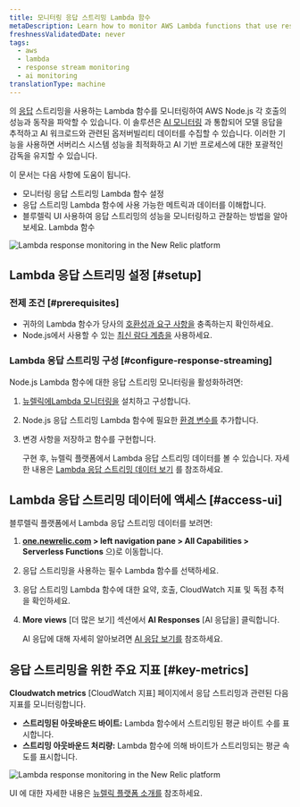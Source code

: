 ```yaml
---
title: 모니터링 응답 스트리밍 Lambda 함수
metaDescription: Learn how to monitor AWS Lambda functions that use response streaming in the New Relic.
freshnessValidatedDate: never
tags:
  - aws
  - lambda
  - response stream monitoring
  - ai monitoring
translationType: machine
---
```


의 [응답](https://aws.amazon.com/blogs/compute/introducing-aws-lambda-response-streaming/) 스트리밍을 사용하는 Lambda 함수를 모니터링하여 AWS Node.js 각 호출의 성능과 동작을 파악할 수 있습니다. 이 솔루션은 [AI 모니터링](/docs/ai-monitoring/intro-to-ai-monitoring/) 과 통합되어 모델 응답을 추적하고 AI 워크로드와 관련된 옵저버빌리티 데이터를 수집할 수 있습니다. 이러한 기능을 사용하면 서버리스 시스템 성능을 최적화하고 AI 기반 프로세스에 대한 포괄적인 감독을 유지할 수 있습니다.

이 문서는 다음 사항에 도움이 됩니다.

* 모니터링 응답 스트리밍 Lambda 함수 설정
* 응답 스트리밍 Lambda 함수에 사용 가능한 메트릭과 데이터를 이해합니다.
* 블루렐릭 UI 사용하여 응답 스트리밍의 성능을 모니터링하고 관찰하는 방법을 알아보세요. Lambda 함수

<img title="New Relic AI Responses page" alt="Lambda response monitoring in the New Relic platform" src="/images/ss-ai-response-page.gif" />

## Lambda 응답 스트리밍 설정 [#setup]

### 전제 조건 [#prerequisites]

* 귀하의 Lambda 함수가 당사의 [호환성과 요구 사항을](/docs/serverless-function-monitoring/aws-lambda-monitoring/instrument-lambda-function/compatibility-requirement-lambda-monitoring) 충족하는지 확인하세요.
* Node.js에서 사용할 수 있는 [최신 람다 계층을](https://layers.newrelic-external.com) 사용하세요.

### Lambda 응답 스트리밍 구성 [#configure-response-streaming]

Node.js Lambda 함수에 대한 응답 스트리밍 모니터링을 활성화하려면:

1. [뉴렐릭에Lambda 모니터링을](/docs/serverless-function-monitoring/aws-lambda-monitoring/instrument-lambda-function/configure-serverless-aws-monitoring) 설치하고 구성합니다.

2. Node.js 응답 스트리밍 Lambda 함수에 필요한 [환경 변수를](/docs/serverless-function-monitoring/aws-lambda-monitoring/instrument-lambda-function/env-variables-lambda) 추가합니다.

3. 변경 사항을 저장하고 함수를 구현합니다.

   구현 후, 뉴렐릭 플랫폼에서 Lambda 응답 스트리밍 데이터를 볼 수 있습니다. 자세한 내용은 [Lambda 응답 스트리밍 데이터 보기](#view-response-streaming-data) 를 참조하세요.

## Lambda 응답 스트리밍 데이터에 액세스 [#access-ui]

블루렐릭 플랫폼에서 Lambda 응답 스트리밍 데이터를 보려면:

1. <DNT>**[one.newrelic.com](https://one.newrelic.com) &gt; left navigation pane &gt; All Capabilities &gt; Serverless Functions**</DNT> 으)로 이동합니다.

2. 응답 스트리밍을 사용하는 필수 Lambda 함수를 선택하세요.

3. 응답 스트리밍 Lambda 함수에 대한 요약, 호출, CloudWatch 지표 및 독점 추적을 확인하세요.

4. **More views** \[더 많은 보기] 섹션에서 **AI Responses** \[AI 응답을] 클릭합니다.

   AI 응답에 대해 자세히 알아보려면 [AI 응답 보기를](/docs/ai-monitoring/explore-ai-data/view-ai-responses) 참조하세요.

## 응답 스트리밍을 위한 주요 지표 [#key-metrics]

**Cloudwatch metrics** \[CloudWatch 지표] 페이지에서 응답 스트리밍과 관련된 다음 지표를 모니터링합니다.

* **스트리밍된 아웃바운드 바이트:** Lambda 함수에서 스트리밍된 평균 바이트 수를 표시합니다.
* **스트리밍 아웃바운드 처리량:** Lambda 함수에 의해 바이트가 스트리밍되는 평균 속도를 표시합니다.

<img title="New Relic AI Responses page" alt="Lambda response monitoring in the New Relic platform" src="/images/ss-ai-response.webp" />

UI 에 대한 자세한 내용은 [뉴렐릭 플랫폼 소개를](/docs/new-relic-solutions/new-relic-one/introduction-new-relic-platform) 참조하세요.